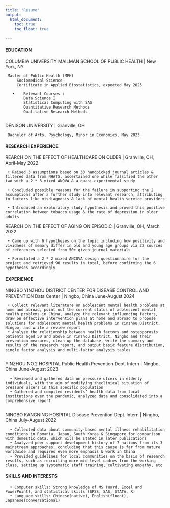 ```yaml
---
title: "Resume"
output: 
  html_document:
    toc: true
    toc_float: true
    
---
```



#### EDUCATION

COLUMBIA UNIVERSITY MAILMAN SCHOOL OF PUBLIC HEALTH | New York, NY

     Master of Public Health (MPH)
         Sociomedical Science
         Certificate in Applied Biostatistics, expected May 2025
     
       •	Relevant Courses : 
            Data Science I
            Statistical Computing with SAS
            Quantitative Research Methods
            Qualitative Research Methods
     

DENISON UNIVERSITY | Granville, OH

     Bachelor of Arts, Psychology, Minor in Economics, May 2023



#### RESEARCH EXPERIENCE

REARCH ON THE EFFECT OF HEALTHCARE ON OLDER   |     Granville, OH, April-May 2022

     • Raised 3 assumptions based on 33 handpicked journal articles & filtered data from NHATS, ascertained one while falsified the other two with a 2 * 3 mixed ANOVA & a quasi-experimental study
     
     • Concluded possible reasons for the failure in supporting the 2 assumptions after a further study into relevant research, attributing to factors like misdiagnosis & lack of mental health service providers
     
     • Introduced an exploratory study hypothesis and proved this positive correlation between tobacco usage & the rate of depression in older adults
REARCH ON THE EFFECT OF AGING ON EPISODIC      |        Granville, OH, March 2022

     • Came up with 6 hypotheses on the topic including how positivity and vividness of memory differ in old and young age groups via 22 sources of references selected from 50+ given journal materials
     
     • Formulated a 2 * 2 mixed ANCOVA design questionnaire for the project and retrieved 90 results in total, before confirming the 6 hypotheses accordingly



#### EXPERIENCE

NINGBO YINZHOU DISTRICT CENTER FOR DISEASE CONTROL AND PREVENTION Data Center  | Ningbo, China June-August 2024

     • Collect relevant literature on adolescent mental health problems at home and abroad, point out the current status of adolescent mental health problems in China, analyze the relevant influencing factors, draw on effective intervention plans at home and abroad to propose solutions for adolescent mental health problems in Yinzhou District, Ningbo, and write a review report 
     • Analyze the relationship between health factors and osteoporosis patients aged 50 and above in Yinzhou District, Ningbo and their prevention measures, clean up the database, write the summary and results of the research report, and output basic feature distribution, single factor analysis and multi-factor analysis tables
     
YINZHOU NO.2 HOSPITAL   Public Health Prevention Dept. Intern  |   Ningbo, China    June-August 2023

      • Reviewed and gathered data on pressure ulcers in elderly individuals, with the aim of modifying theclinical situation of pressure ulcers in this specific population
      • Gathered and compiled residents’ health data from local institutions over the pandemic, analyzed data and consolidated into a comprehensive report
      
NINGBO KANGNING HOSPITAL   Disease Prevention Dept. Intern  |     Ningbo, China    July-August 2022

      • Collected data about community-based mental illness rehabilitation conditions in Romania, Japan, South Korea & Singapore for comparison with domestic data, which will be stated in later publications
      • Analyzed peer support development history of 7 nations from its 3 mainstream approaches, concluding that this cause is far from mature worldwide and requires even more emphasis & work in China
      • Provided guidelines for local communities on the basis of research results, such as recruiting more mid-level cadres from the working class, setting up systematic staff training, cultivating empathy, etc


#### SKILLS AND INTERESTS

      • Computer skills: Strong knowledge of MS (Word, Excel and PowerPoint), and statistical skills (SPSS, SAS, STATA, R)
      • Language skills: Chinese(native), English(fluent), Japanese(conversational)





